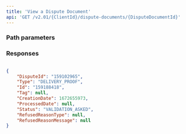 ```yaml
---
title: 'View a Dispute Document'  
api: 'GET /v2.01/{ClientId}/dispute-documents/{DisputeDocumentId}'  
---
```




### Path parameters  

<DisputeDocumentId />  

### Responses  

<AccordionGroup><Accordion title="200" defaultOpen>  

<DisputeIdResponse />  

<Type4Response />  

<IdResponse />  

<Tag2Response />  

<CreationDateResponse />  

<ProcessedDateResponse />  

<Status6Response />  

<RefusedReasonTypeResponse />  

<RefusedReasonMessageResponse /></Accordion></AccordionGroup>  

<ResponseExample>  

```json 200  

{
    "DisputeId": "159102965",
    "Type": "DELIVERY_PROOF",
    "Id": "159188418",
    "Tag": null,
    "CreationDate": 1672655973,
    "ProcessedDate": null,
    "Status": "VALIDATION_ASKED",
    "RefusedReasonType": null,
    "RefusedReasonMessage": null
}  
 ```  

</ResponseExample>  

<RequestExample>  
  <PhpViewDisputeDocument />
  <NodeViewDisputeDocument />
  <RubyViewDisputeDocument />
  <JavaViewDisputeDocument />
  <ViewDisputeDocumentPython />
  <NetViewDisputeDocument />
</RequestExample>
